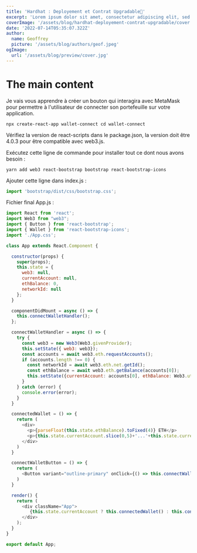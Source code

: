 ```yaml
---
title: 'Hardhat : Deployement et Contrat Upgradable👷'
excerpt: 'Lorem ipsum dolor sit amet, consectetur adipiscing elit, sed do eiusmod tempor incididunt ut labore et dolore magna aliqua. Praesent elementum facilisis leo vel fringilla est ullamcorper eget. At imperdiet dui accumsan sit amet nulla facilities morbi tempus.'
coverImage: '/assets/blog/hardhat-deployement-contrat-upgradable/cover.png'
date: '2022-07-14T05:35:07.322Z'
author:
  name: Geoffrey
  picture: '/assets/blog/authors/geof.jpeg'
ogImage:
  url: '/assets/blog/preview/cover.jpg'
---
```

# The main content
Je vais vous apprendre à créer un bouton qui interagira avec MetaMask pour permettre à l'utilisateur de connecter son portefeuille sur votre application.

`npx create-react-app wallet-connect
cd wallet-connect`

Vérifiez la version de react-scripts dans le package.json, la version doit être 4.0.3 pour être compatible avec web3.js.

Exécutez cette ligne de commande pour installer tout ce dont nous avons besoin :

`yarn add web3 react-bootstrap bootstrap react-bootstrap-icons`

Ajouter cette ligne dans index.js :

```javascript
import 'bootstrap/dist/css/bootstrap.css';
```

Fichier final App.js :
```javascript
import React from 'react';
import Web3 from "web3";
import { Button } from 'react-bootstrap';
import { Wallet } from 'react-bootstrap-icons';
import './App.css';

class App extends React.Component {

  constructor(props) {
    super(props);
    this.state = {
      web3: null,
      currentAccount: null,
      ethBalance: 0,
      networkId: null
    };
  }

  componentDidMount = async () => {
    this.connectWalletHandler();
  };

  connectWalletHandler = async () => {
    try {
      const web3 = new Web3(Web3.givenProvider);
      this.setState({ web3: web3});
      const accounts = await web3.eth.requestAccounts();
      if (accounts.length !== 0) {
        const networkId = await web3.eth.net.getId();
        const ethBalance = await web3.eth.getBalance(accounts[0]);
        this.setState({currentAccount: accounts[0], ethBalance: Web3.utils.fromWei(ethBalance), networkId: networkId});
      }
    } catch (error) {
      console.error(error);
    }
  }

  connectedWallet = () => {
    return (
      <div>
        <p>{parseFloat(this.state.ethBalance).toFixed(4)} ETH</p>
        <p>{this.state.currentAccount.slice(0,5)+'...'+this.state.currentAccount.slice(38,42)}<br />WALLET CONNECTED</p>
      </div>
    )
  }

  connectWalletButton = () => {
    return (
      <Button variant="outline-primary" onClick={() => this.connectWalletHandler()}><Wallet />&ensp;Connect wallet</Button>
    )
  }

  render() {
    return (
      <div className="App">
         {this.state.currentAccount ? this.connectedWallet() : this.connectWalletButton()}
      </div>
    );
  }
}

export default App;
```

